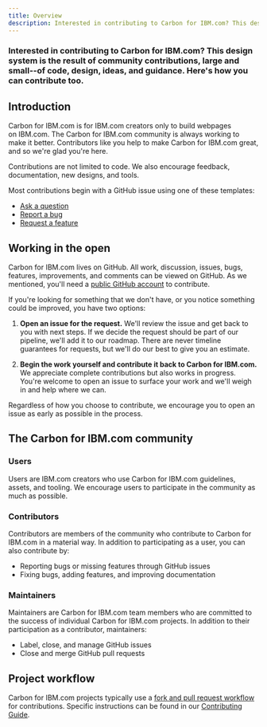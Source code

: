 ```yaml
---
title: Overview
description: Interested in contributing to Carbon for IBM.com? This design system is the result of community contributions, large and small--of code, design, ideas, and guidance. Here's how you can contribute too.
---
```


### Interested in contributing to Carbon for IBM.com? This design system is the result of community contributions, large and small--of code, design, ideas, and guidance. Here's how you can contribute too.

## Introduction

Carbon for IBM.com is for IBM.com creators only to build webpages on IBM.com. The Carbon for IBM.com community is always working to make it better. Contributors like you help to make Carbon for IBM.com great, and so we're glad you're here.

Contributions are not limited to code. We also encourage feedback, documentation, new designs, and tools.

Most contributions begin with a GitHub issue using one of these templates:

- [Ask a question](https://github.com/carbon-design-system/ibm-dotcom-library/issues/new?labels=question&template=question.md)
- [Report a bug](https://github.com/carbon-design-system/ibm-dotcom-library/issues/new?assignees=emerson-pereira%2C+jacobottesen-dgc&labels=bug&template=bug_report.md)
- [Request a feature](https://github.com/carbon-design-system/ibm-dotcom-library/issues/new?assignees=emerson-pereira%2C+jacobottesen-dgc&labels=Feature+request&template=feature_request.md&title=)

## Working in the open

Carbon for IBM.com lives on GitHub. All work, discussion, issues, bugs, features, improvements, and comments can be viewed on GitHub. As we mentioned, you'll need a [public GitHub account](https://github.com/join) to contribute.

If you're looking for something that we don't have, or you notice something could be improved, you have two options:

1. **Open an issue for the request.** We'll review the issue and get back to you with next steps. If we decide the request should be part of our pipeline, we'll add it to our roadmap. There are never timeline guarantees for requests, but we'll do our best to give you an estimate.

2. **Begin the work yourself and contribute it back to Carbon for IBM.com.** We appreciate complete contributions but also works in progress. You're welcome to open an issue to surface your work and we'll weigh in and help where we can.

Regardless of how you choose to contribute, we encourage you to open an issue as early as possible in the process.

## The Carbon for IBM.com community

### Users

Users are IBM.com creators who use Carbon for IBM.com guidelines, assets, and tooling. We encourage users to participate in the community as much as possible.

### Contributors

Contributors are members of the community who contribute to Carbon for IBM.com in a material way. In addition to participating as a user, you can also contribute by:

- Reporting bugs or missing features through GitHub issues
- Fixing bugs, adding features, and improving documentation

### Maintainers

Maintainers are Carbon for IBM.com team members who are committed to the success of individual Carbon for IBM.com projects. In addition to their participation as a contributor, maintainers:

- Label, close, and manage GitHub issues
- Close and merge GitHub pull requests

## Project workflow

Carbon for IBM.com projects typically use a [fork and pull request workflow](https://guides.github.com/activities/forking/) for contributions. Specific instructions can be found in our [Contributing Guide](https://github.com/carbon-design-system/ibm-dotcom-library/blob/master/.github/CONTRIBUTING.md).
